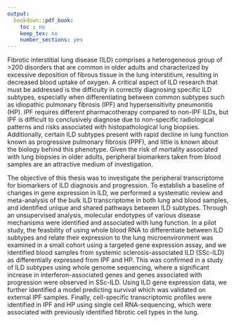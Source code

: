 ```yaml
---
output:
  bookdown::pdf_book:
    toc : no
    keep_tex: no
    number_sections: yes
---
```


<!-- Remember, It can't be longer than 350 words! -->

Fibrotic interstitial lung disease (ILD) comprises a heterogeneous group of >200 disorders that are common in older adults and characterized by excessive deposition of fibrous tissue in the lung interstitium, resulting in decreased blood uptake of oxygen. A critical aspect of ILD research that must be addressed is the difficulty in correctly diagnosing specific ILD subtypes, especially when differentiating between common subtypes such as idiopathic pulmonary fibrosis (IPF) and hypersensitivity pneumonitis (HP). IPF requires different pharmacotherapy compared to non-IPF ILDs, but IPF is difficult to conclusively diagnose due to non-specific radiological patterns and risks associated with histopathological lung biopsies. Additionally, certain ILD subtypes present with rapid decline in lung function known as progressive pulmonary fibrosis (PPF), and little is known about the biology behind this phenotype. Given the risk of mortality associated with lung biopsies in older adults, peripheral biomarkers taken from blood samples are an attractive medium of investigation. 

The objective of this thesis was to investigate the peripheral transcriptome for biomarkers of ILD diagnosis and progression. To establish a baseline of changes in gene expression in ILD, we performed a systematic review and meta-analysis of the bulk ILD transcriptome in both lung and blood samples, and identified unique and shared pathways between ILD subtypes. Through an unsupervised analysis, molecular endotypes of various disease mechanisms were identified and associated with lung function. In a pilot study, the feasbility of using whole blood RNA to differentiate between ILD subtypes and relate their expression to the lung microenvironment was examined in a small cohort using a targeted gene expression assay, and we identified blood samples from systemic sclerosis-associated ILD (SSc-ILD) as differentially expressed from IPF and HP. This was confirmed in a study of ILD subtypes using whole genome sequencing, where a significant increase in interferon-associated genes and genes associated with progression were observed in SSc-ILD. Using ILD gene expression data, we further identified a model predicting survival which was validated on external IPF samples. Finally, cell-specific transcriptomic profiles were identified in IPF and HP using single cell RNA-sequencing, which were associated with previously identified fibrotic cell types in the lung. 